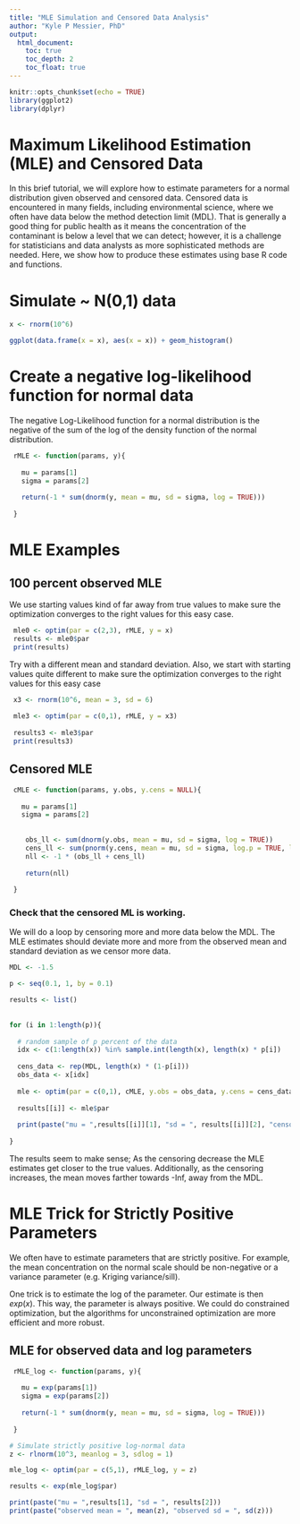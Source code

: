 ```yaml
---
title: "MLE Simulation and Censored Data Analysis"
author: "Kyle P Messier, PhD"
output:
  html_document:
    toc: true
    toc_depth: 2
    toc_float: true
---
```


```r
knitr::opts_chunk$set(echo = TRUE)
library(ggplot2)
library(dplyr)

```
# Maximum Likelihood Estimation (MLE) and Censored Data

In this brief tutorial, we will explore how to estimate parameters for a normal distribution given observed and censored data. Censored data is encountered in many fields, including environmental science, where we often have data below the method detection limit (MDL). That is generally a good thing for public health as it means the concentration of the contaminant is below a level that we can detect; however, it is a challenge for statisticians and data analysts as more sophisticated methods are needed. Here, we show how to produce these estimates using base R code and functions. 

# Simulate ~ N(0,1) data

```r
x <- rnorm(10^6)

ggplot(data.frame(x = x), aes(x = x)) + geom_histogram()
```
 
# Create a negative log-likelihood function for normal data

The negative Log-Likelihood function for a normal distribution is the negative of the sum of the log of the density function of the normal distribution.

```r
 rMLE <- function(params, y){
   
   mu = params[1]
   sigma = params[2]
   
   return(-1 * sum(dnorm(y, mean = mu, sd = sigma, log = TRUE)))
   
 }
``` 
 
# MLE Examples 


## 100 percent observed MLE

We use starting values kind of far away from true values to make sure the optimization converges to the right values for this easy case.

```r
 mle0 <- optim(par = c(2,3), rMLE, y = x)
 results <- mle0$par
 print(results)
```
 
Try with a different mean and standard deviation. Also, we start with starting values quite different to make sure the optimization converges to the right values for this easy case

```r
 x3 <- rnorm(10^6, mean = 3, sd = 6)
 
 mle3 <- optim(par = c(0,1), rMLE, y = x3)
 
 results3 <- mle3$par
 print(results3)
```

## Censored MLE 
 

```r
 cMLE <- function(params, y.obs, y.cens = NULL){
   
   mu = params[1]
   sigma = params[2]
   
   
    obs_ll <- sum(dnorm(y.obs, mean = mu, sd = sigma, log = TRUE))
    cens_ll <- sum(pnorm(y.cens, mean = mu, sd = sigma, log.p = TRUE, lower.tail = TRUE))
    nll <- -1 * (obs_ll + cens_ll)
    
    return(nll)
   
 }
```
 
### Check that the censored ML is working. 

We will do  a loop by censoring more and more data below the MDL. The MLE estimates should deviate more and more from the observed mean and standard deviation as we censor more data.
 
```r
MDL <- -1.5

p <- seq(0.1, 1, by = 0.1)

results <- list()
  
  
for (i in 1:length(p)){
  
  # random sample of p percent of the data
  idx <- c(1:length(x)) %in% sample.int(length(x), length(x) * p[i])
  
  cens_data <- rep(MDL, length(x) * (1-p[i]))
  obs_data <- x[idx]
  
  mle <- optim(par = c(0,1), cMLE, y.obs = obs_data, y.cens = cens_data)
  
  results[[i]] <- mle$par
  
  print(paste("mu = ",results[[i]][1], "sd = ", results[[i]][2], "censored percentage = ", (100-p[i]*100)))
  
}

```

The results seem to make sense; As the censoring decrease the MLE estimates get closer to the true values. Additionally, as the censoring increases, the mean moves farther towards -Inf, away from the MDL.

 
# MLE Trick for Strictly Positive Parameters 

We often have to estimate parameters that are strictly positive. For example, the mean concentration on the normal scale should be non-negative or a variance parameter (e.g. Kriging variance/sill).

One trick is to estimate the log of the parameter. Our estimate is then $exp(x)$. This way, the parameter is always positive. We could do constrained optimization, but the algorithms for unconstrained optimization are more efficient and more robust.


## MLE for observed data and log parameters
```r
 rMLE_log <- function(params, y){
   
   mu = exp(params[1])
   sigma = exp(params[2])
   
   return(-1 * sum(dnorm(y, mean = mu, sd = sigma, log = TRUE)))
   
 }

# Simulate strictly positive log-normal data
z <- rlnorm(10^3, meanlog = 3, sdlog = 1)

mle_log <- optim(par = c(5,1), rMLE_log, y = z)

results <- exp(mle_log$par)

print(paste("mu = ",results[1], "sd = ", results[2]))
print(paste("observed mean = ", mean(z), "observed sd = ", sd(z)))
```
